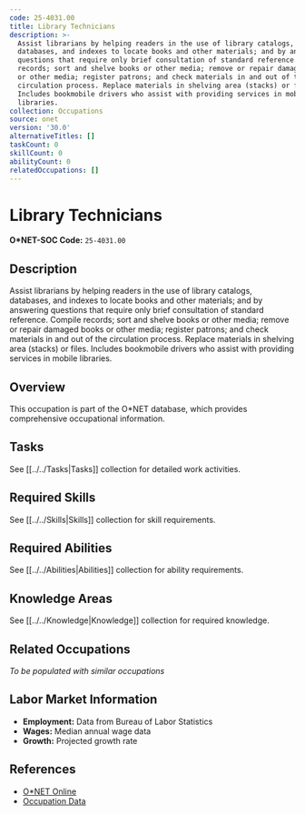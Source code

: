 ```yaml
---
code: 25-4031.00
title: Library Technicians
description: >-
  Assist librarians by helping readers in the use of library catalogs,
  databases, and indexes to locate books and other materials; and by answering
  questions that require only brief consultation of standard reference. Compile
  records; sort and shelve books or other media; remove or repair damaged books
  or other media; register patrons; and check materials in and out of the
  circulation process. Replace materials in shelving area (stacks) or files.
  Includes bookmobile drivers who assist with providing services in mobile
  libraries.
collection: Occupations
source: onet
version: '30.0'
alternativeTitles: []
taskCount: 0
skillCount: 0
abilityCount: 0
relatedOccupations: []
---
```

# Library Technicians

**O*NET-SOC Code:** `25-4031.00`

## Description

Assist librarians by helping readers in the use of library catalogs, databases, and indexes to locate books and other materials; and by answering questions that require only brief consultation of standard reference. Compile records; sort and shelve books or other media; remove or repair damaged books or other media; register patrons; and check materials in and out of the circulation process. Replace materials in shelving area (stacks) or files. Includes bookmobile drivers who assist with providing services in mobile libraries.

## Overview

This occupation is part of the O*NET database, which provides comprehensive occupational information.

## Tasks

See [[../../Tasks|Tasks]] collection for detailed work activities.

## Required Skills

See [[../../Skills|Skills]] collection for skill requirements.

## Required Abilities

See [[../../Abilities|Abilities]] collection for ability requirements.

## Knowledge Areas

See [[../../Knowledge|Knowledge]] collection for required knowledge.

## Related Occupations

*To be populated with similar occupations*

## Labor Market Information

- **Employment:** Data from Bureau of Labor Statistics
- **Wages:** Median annual wage data
- **Growth:** Projected growth rate

## References

- [O*NET Online](https://www.onetonline.org/link/summary/25-4031.00)
- [Occupation Data](https://www.onetcenter.org/)
